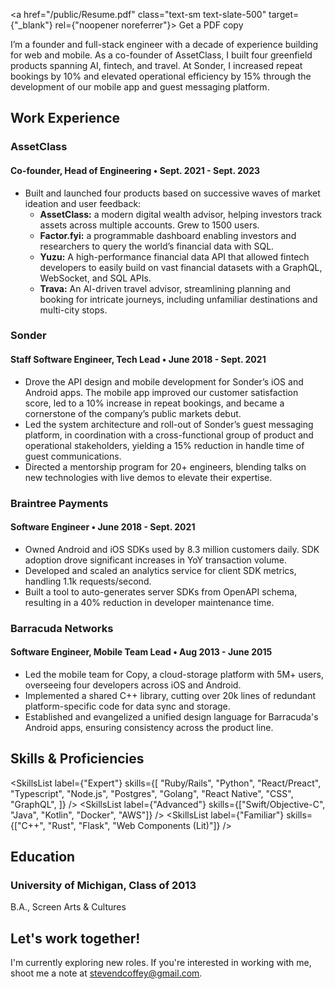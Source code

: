 
<a href="/public/Resume.pdf" class="text-sm text-slate-500" target={"_blank"} rel={"noopener noreferrer"}>
  Get a PDF copy
</a>

I’m a founder and full-stack engineer with a decade of experience building for web and mobile. As a co-founder
of AssetClass, I built four greenfield products spanning AI, fintech, and travel. At Sonder, I increased repeat
bookings by 10% and elevated operational efficiency by 15% through the development of our mobile app and guest
messaging platform.

## Work Experience

### AssetClass

#### Co-founder, Head of Engineering • <span class="font-light">Sept. 2021 - Sept. 2023</span>

- Built and launched four products based on successive waves of market ideation and user feedback:
  - **AssetClass:** a modern digital wealth advisor, helping investors track assets across multiple accounts. Grew to 1500 users.
  - **Factor.fyi:** a programmable dashboard enabling investors and researchers to query the world’s financial data with SQL.
  - **Yuzu:** A high-performance financial data API that allowed fintech developers to easily build on vast financial datasets with a GraphQL, WebSocket, and SQL APIs.
  - **Trava:** An AI-driven travel advisor, streamlining planning and booking for intricate journeys, including unfamiliar destinations and multi-city stops.

### Sonder

#### Staff Software Engineer, Tech Lead • <span class="font-light">June 2018 - Sept. 2021</span>

- Drove the API design and mobile development for Sonder’s iOS and Android apps. The mobile app improved our customer satisfaction score, led to a 10% increase in repeat bookings, and became a cornerstone of the company’s public markets debut.
- Led the system architecture and roll-out of Sonder’s guest messaging platform, in coordination with a cross-functional group of product and operational stakeholders, yielding a 15% reduction in handle time of guest communications.
- Directed a mentorship program for 20+ engineers, blending talks on new technologies with live demos to elevate their expertise.

### Braintree Payments

#### Software Engineer • <span class="font-light">June 2018 - Sept. 2021</span>

- Owned Android and iOS SDKs used by 8.3 million customers daily. SDK adoption drove significant increases in YoY transaction volume.
- Developed and scaled an analytics service for client SDK metrics, handling 1.1k requests/second.
- Built a tool to auto-generates server SDKs from OpenAPI schema, resulting in a 40% reduction in developer maintenance time.

### Barracuda Networks

#### Software Engineer, Mobile Team Lead • <span class="font-light">Aug 2013 - June 2015</span>

- Led the mobile team for Copy, a cloud-storage platform with 5M+ users, overseeing four developers across iOS and Android.
- Implemented a shared C++ library, cutting over 20k lines of redundant platform-specific code for data sync and storage.
- Established and evangelized a unified design language for Barracuda's Android apps, ensuring consistency across the product line.

## Skills & Proficiencies

<SkillsList
  label={"Expert"}
  skills={[
    "Ruby/Rails",
    "Python",
    "React/Preact",
    "Typescript",
    "Node.js",
    "Postgres",
    "Golang",
    "React Native",
    "CSS",
    "GraphQL",
  ]}
/>
<SkillsList label={"Advanced"} skills={["Swift/Objective-C", "Java", "Kotlin", "Docker", "AWS"]} />
<SkillsList label={"Familiar"} skills={["C++", "Rust", "Flask", "Web Components (Lit)"]} />

## Education

### University of Michigan, Class of 2013

B.A., Screen Arts & Cultures

## Let's work together!

I'm currently exploring new roles. If you're interested in working with me, shoot me a note at [stevendcoffey@gmail.com](mailto:stevendcoffey@gmail.com).
